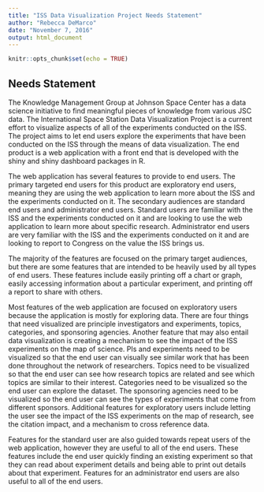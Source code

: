 ```yaml
---
title: "ISS Data Visualization Project Needs Statement"
author: "Rebecca DeMarco"
date: "November 7, 2016"
output: html_document
---
```


```r
knitr::opts_chunk$set(echo = TRUE)
```

## Needs Statement 

The Knowledge Management Group at Johnson Space Center has a data science initiative to find meaningful pieces of knowledge from various JSC data. The International Space Station Data Visualization Project is a current effort to visualize aspects of all of the experiments conducted on the ISS. The project aims to let end users explore the experiments that have been conducted on the ISS through the means of data visualization. The end product is a web application with a front end that is developed with the shiny and shiny dashboard packages in R. 


The web application has several features to provide to end users. The primary targeted end users for this product are exploratory end users, meaning they are using the web application to learn more about the ISS and the experiments conducted on it. The secondary audiences are standard end users and administrator end users. Standard users are familiar with the ISS and the experiments conducted on it and are looking to use the web application to learn more about specific research. Administrator end users are very familiar with the ISS and the experiments conducted on it and are looking to report to Congress on the value the ISS brings us. 


The majority of the features are focused on the primary target audiences, but there are some features that are intended to be heavily used by all types of end users. These features include easily printing off a chart or graph, easily accessing information about a particular experiment, and printing off a report to share with others. 


Most features of the web application are focused on exploratory users because the application is mostly for exploring data. There are four things that need visualized are principle investigators and experiments, topics, categories, and sponsoring agencies. Another feature that may also entail data visualization is creating a mechanism to see the impact of the ISS experiments on the map of science. PIs and experiments need to be visualized so that the end user can visually see similar work that has been done throughout the network of researchers. Topics need to be visualized so that the end user can see how research topics are related and see which topics are similar to their interest. Categories need to be visualized so the end user can explore the dataset. The sponsoring agencies need to be visualized so the end user can see the types of experiments that come from different sponsors. Additional features for exploratory users include letting the user see the impact of the ISS experiments on the map of research, see the citation impact, and a mechanism to cross reference data.  


Features for the standard user are also guided towards repeat users of the web application, however they are useful to all of the end users. These features include the end user quickly finding an existing experiment so that they can read about experiment details and being able to print out details about that experiment.  Features for an administrator end users are also useful to all of the end users. 
